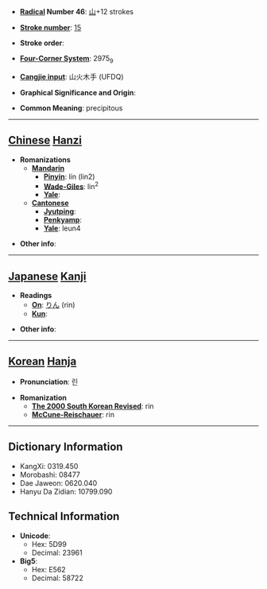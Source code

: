 * '''[[Wiktionary:Chinese radical index| Radical]] Number 46''': [[Wiktionary:Chinese radical index 山|山]]+12 strokes

* '''[[Wiktionary:Chinese total strokes index|Stroke number]]''': [[Wiktionary:Chinese total strokes index 15|15]]

* '''Stroke order''': 

* '''[[Wiktionary:Chinese four corner index|Four-Corner System]]''': 2975<sub>9</sub>

* '''[[Wiktionary:Chinese Cangjie index|Cangjie input]]''': 山火木手 (UFDQ)

* '''Graphical Significance and Origin''': 

* '''Common Meaning''': precipitous

----

== [[Chinese]] [[Hanzi]] ==

* '''Romanizations'''
** '''[[Mandarin]]'''
*** '''[[Pinyin]]''': lín (lin2)
*** '''[[Wade-Giles]]''': lin<sup>2</sup>
*** '''[[Yale]]''': 
** '''[[Cantonese]]'''
*** '''[[Jyutping]]''':
*** '''[[Penkyamp]]''': 
*** '''[[Yale]]''': leun4

* '''Other info''': 

----

== [[Japanese]] [[Kanji]] ==

* '''Readings'''
** '''[[On]]''': [[りん]] (rin)
** '''[[Kun]]''': 

* '''Other info''':  

----

== [[Korean]] [[Hanja]] ==

* '''Pronunciation''': 린

* '''Romanization'''
** '''[[The 2000 South Korean Revised Romanization|The 2000 South Korean Revised]]''': rin
** '''[[McCune-Reischauer]]''': rin

----

== Dictionary Information ==

* KangXi: 0319.450
* Morobashi: 08477
* Dae Jaweon: 0620.040
* Hanyu Da Zidian: 10799.090

== Technical Information ==

* '''Unicode''':
** Hex: 5D99
** Decimal: 23961
* '''Big5''':
** Hex: E562
** Decimal: 58722